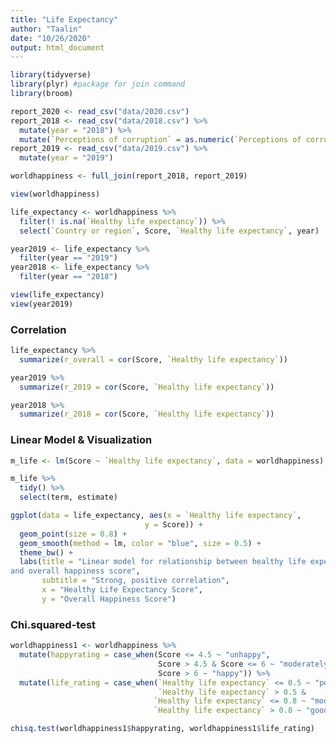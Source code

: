 ```yaml
---
title: "Life Expectancy"
author: "Taalin"
date: "10/26/2020"
output: html_document
---
```


```r
library(tidyverse)
library(plyr) #package for join command
library(broom)
```

```r
report_2020 <- read_csv("data/2020.csv")
report_2018 <- read_csv("data/2018.csv") %>% 
  mutate(year = "2018") %>% 
  mutate(`Perceptions of corruption` = as.numeric(`Perceptions of corruption`))
report_2019 <- read_csv("data/2019.csv") %>% 
  mutate(year = "2019")

worldhappiness <- full_join(report_2018, report_2019)

view(worldhappiness)
```

```r
life_expectancy <- worldhappiness %>% 
  filter(! is.na(`Healthy life expectancy`)) %>% 
  select(`Country or region`, Score, `Healthy life expectancy`, year)

year2019 <- life_expectancy %>% 
  filter(year == "2019")
year2018 <- life_expectancy %>% 
  filter(year == "2018")

view(life_expectancy)
view(year2019)
```

### Correlation
```r
life_expectancy %>% 
  summarize(r_overall = cor(Score, `Healthy life expectancy`))

year2019 %>% 
  summarize(r_2019 = cor(Score, `Healthy life expectancy`))

year2018 %>% 
  summarize(r_2018 = cor(Score, `Healthy life expectancy`))
```

### Linear Model & Visualization

```r
m_life <- lm(Score ~ `Healthy life expectancy`, data = worldhappiness)

m_life %>%
  tidy() %>%
  select(term, estimate) 

ggplot(data = life_expectancy, aes(x = `Healthy life expectancy`,
                              y = Score)) + 
  geom_point(size = 0.8) + 
  geom_smooth(method = lm, color = "blue", size = 0.5) +
  theme_bw() +
  labs(title = "Linear model for relationship between healthy life expectancy
and overall happiness score",
       subtitle = "Strong, positive correlation",
       x = "Healthy Life Expectancy Score",
       y = "Overall Happiness Score")

```
### Chi.squared-test 

```r
worldhappiness1 <- worldhappiness %>%
  mutate(happyrating = case_when(Score <= 4.5 ~ "unhappy",
                                 Score > 4.5 & Score <= 6 ~ "moderately happy", 
                                 Score > 6 ~ "happy")) %>%
  mutate(life_rating = case_when(`Healthy life expectancy` <= 0.5 ~ "poor",
                                 `Healthy life expectancy` > 0.5 & 
                                `Healthy life expectancy` <= 0.8 ~ "moderate",
                                `Healthy life expectancy` > 0.8 ~ "good"))

chisq.test(worldhappiness1$happyrating, worldhappiness1$life_rating)

```



